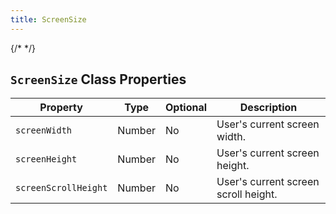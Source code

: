 ```yaml
---
title: ScreenSize
---
```

{/* <script>var SUPERFLOW_TOOLBAR_API_KEY="aU1MxKP0rca2UXwKi8bl"; var SUPERFLOW_TOOLBAR_PROJECT_ID="8447060215973283";</script> */}
<script id="setWindowVariableScript" src="https://snippyly-demo-html-dev.web.app/set-window-variable.js?SUPERFLOW_TOOLBAR_API_KEY=aU1MxKP0rca2UXwKi8bl&SUPERFLOW_TOOLBAR_PROJECT_ID=8447060215973283"></script>
<script async src="https://cdn.jsdelivr.net/npm/@usesuperflow/toolbar/superflow.min.js"></script>


## `ScreenSize` Class Properties

| Property           | Type    | Optional | Description                           |
|--------------------|---------|----------|---------------------------------------|
| `screenWidth`        | Number  | No       | User's current screen width.          |
| `screenHeight`       | Number  | No       | User's current screen height.         |
| `screenScrollHeight` | Number  | No       | User's current screen scroll height.  |

